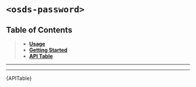 

<Meta title="UI Components/️Password [molecule]/Web Component" />

# `<osds-password>`

## Table of Contents
> - **[Usage](#usage)**
> - **[Getting Started](#getting-started)**
> - **[API Table](#api-table)**

<hr/>
<Usage />
<hr/>
<div id="api-table"><Description>{APITable}</Description></div>
